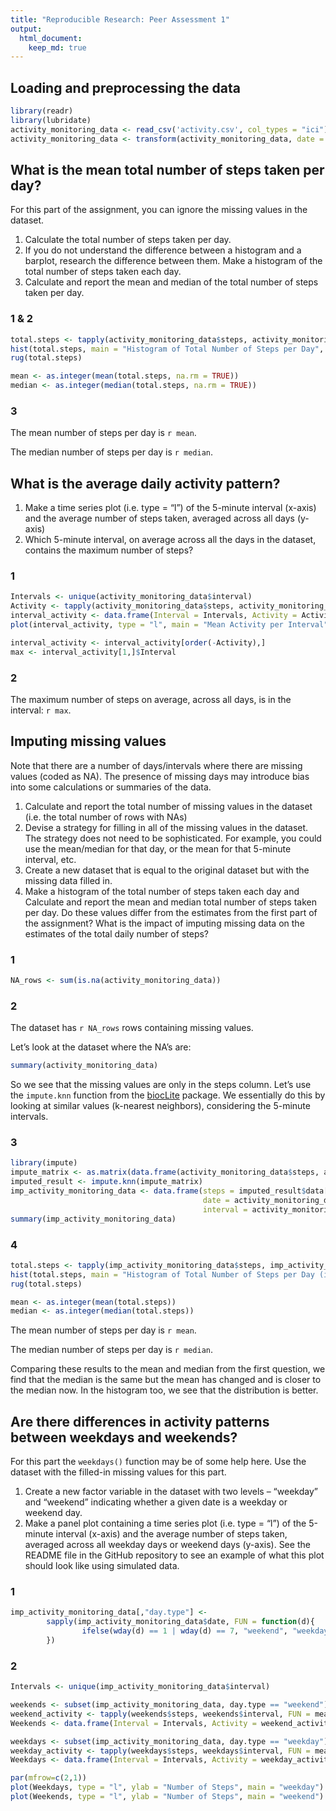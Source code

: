 ```yaml
---
title: "Reproducible Research: Peer Assessment 1"
output: 
  html_document:
    keep_md: true
---
```


## Loading and preprocessing the data
```r
library(readr)
library(lubridate)
activity_monitoring_data <- read_csv('activity.csv', col_types = "ici")
activity_monitoring_data <- transform(activity_monitoring_data, date = ymd(date))
```

## What is the mean total number of steps taken per day?
For this part of the assignment, you can ignore the missing values in the dataset.

 1. Calculate the total number of steps taken per day.
 2. If you do not understand the difference between a histogram and a barplot, research the difference between them. Make a histogram of the total number of steps taken each day.
 3. Calculate and report the mean and median of the total number of steps taken per day.

### 1 & 2
```r
total.steps <- tapply(activity_monitoring_data$steps, activity_monitoring_data$date, FUN = sum, na.rm = TRUE)
hist(total.steps, main = "Histogram of Total Number of Steps per Day", xlab = "Total Number of Steps per Day")
rug(total.steps)

mean <- as.integer(mean(total.steps, na.rm = TRUE))
median <- as.integer(median(total.steps, na.rm = TRUE))
```

### 3
The mean number of steps per day is `r mean`.

The median number of steps per day is `r median`.

## What is the average daily activity pattern?
 1. Make a time series plot (i.e. type = "l") of the 5-minute interval (x-axis) and the average number of steps taken, averaged across all days (y-axis)
 2. Which 5-minute interval, on average across all the days in the dataset, contains the maximum number of steps?

### 1
```r
Intervals <- unique(activity_monitoring_data$interval)
Activity <- tapply(activity_monitoring_data$steps, activity_monitoring_data$interval, FUN = mean, na.rm = TRUE)
interval_activity <- data.frame(Interval = Intervals, Activity = Activity)
plot(interval_activity, type = "l", main = "Mean Activity per Interval")

interval_activity <- interval_activity[order(-Activity),]
max <- interval_activity[1,]$Interval
```
### 2
The maximum number of steps on average, across all days, is in the interval: `r max`.

## Imputing missing values
Note that there are a number of days/intervals where there are missing values (coded as NA). The presence of missing days may introduce bias into some calculations or summaries of the data.

 1. Calculate and report the total number of missing values in the dataset (i.e. the total number of rows with NAs)
 2. Devise a strategy for filling in all of the missing values in the dataset. The strategy does not need to be sophisticated. For example, you could use the mean/median for that day, or the mean for that 5-minute interval, etc.
 3. Create a new dataset that is equal to the original dataset but with the missing data filled in.
 4. Make a histogram of the total number of steps taken each day and Calculate and report the mean and median total number of steps taken per day. Do these values differ from the estimates from the first part of the assignment? What is the impact of imputing missing data on the estimates of the total daily number of steps?

### 1
```r
NA_rows <- sum(is.na(activity_monitoring_data))
```

### 2
The dataset has `r NA_rows` rows containing missing values.

Let's look at the dataset where the NA's are:
```r
summary(activity_monitoring_data)
```
So we see that the missing values are only in the steps column. Let's use the `impute.knn` function from the [biocLite](https://www.bioconductor.org/packages/release/bioc/html/impute.html) package. We essentially do this by looking at similar values (k-nearest neighbors), considering the 5-minute intervals.

### 3
```r
library(impute)
impute_matrix <- as.matrix(data.frame(activity_monitoring_data$steps, activity_monitoring_data$interval))
imputed_result <- impute.knn(impute_matrix)
imp_activity_monitoring_data <- data.frame(steps = imputed_result$data[,1],
                                           date = activity_monitoring_data$date,
                                           interval = activity_monitoring_data$interval)
summary(imp_activity_monitoring_data)
```

### 4
```r
total.steps <- tapply(imp_activity_monitoring_data$steps, imp_activity_monitoring_data$date, FUN = sum)
hist(total.steps, main = "Histogram of Total Number of Steps per Day (imputed)", xlab = "Total Number of Steps per Day")
rug(total.steps)

mean <- as.integer(mean(total.steps))
median <- as.integer(median(total.steps))
```

The mean number of steps per day is `r mean`.

The median number of steps per day is `r median`.

Comparing these results to the mean and median from the first question, we find that the median is the same but the mean has changed and is closer to the median now. In the histogram too, we see that the distribution is better.

## Are there differences in activity patterns between weekdays and weekends?
For this part the `weekdays()` function may be of some help here. Use the dataset with the filled-in missing values for this part.

 1. Create a new factor variable in the dataset with two levels – “weekday” and “weekend” indicating whether a given date is a weekday or weekend day.
 2. Make a panel plot containing a time series plot (i.e. type = "l") of the 5-minute interval (x-axis) and the average number of steps taken, averaged across all weekday days or weekend days (y-axis). See the README file in the GitHub repository to see an example of what this plot should look like using simulated data.

### 1
```r
imp_activity_monitoring_data[,"day.type"] <-
        sapply(imp_activity_monitoring_data$date, FUN = function(d){
                ifelse(wday(d) == 1 | wday(d) == 7, "weekend", "weekday")
        })
```

### 2
```r
Intervals <- unique(imp_activity_monitoring_data$interval)

weekends <- subset(imp_activity_monitoring_data, day.type == "weekend")
weekend_activity <- tapply(weekends$steps, weekends$interval, FUN = mean)
Weekends <- data.frame(Interval = Intervals, Activity = weekend_activity)

weekdays <- subset(imp_activity_monitoring_data, day.type == "weekday")
weekday_activity <- tapply(weekdays$steps, weekdays$interval, FUN = mean)
Weekdays <- data.frame(Interval = Intervals, Activity = weekday_activity)

par(mfrow=c(2,1))
plot(Weekdays, type = "l", ylab = "Number of Steps", main = "weekday")
plot(Weekends, type = "l", ylab = "Number of Steps", main = "weekend")
```
